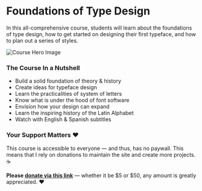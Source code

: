 # Foundations of Type Design

In this all-comprehensive course, students will learn about the foundations of type design, how to get started on designing their first typeface, and how to plan out a series of styles.

![Course Hero Image](https://raw.githubusercontent.com/lynneyun/foundations-of-type-website/master/static/type_a-z.gif?token=AJJPOR33M2P5CS3O3LWM3OTBO5VQ6)

### The Course In a Nutshell

* Build a solid foundation of theory & history
* Create ideas for typeface design
* Learn the practicalities of system of letters
* Know what is under the hood of font software
* Envision how your design can expand
* Learn the inspiring history of the Latin Alphabet
* Watch with English & Spanish subtitles


### Your Support Matters ❤️

This course is accessible to everyone — and thus, has no paywall. This means that I rely on donations to maintain the site and create more projects. ☕️ 

**Please [donate via this link](https://www.paypal.com/donate?hosted_button_id=EJMNLBTAH6WUA)**  — whether it be $5 or $50, any amount is greatly appreciated. ❤️
